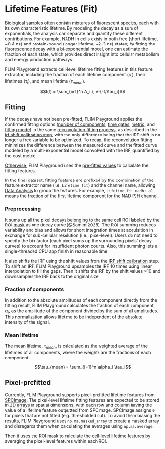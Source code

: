 # Lifetime Features (Fit) {#sec-lifetime-fit}

Biological samples often contain mixtures of fluorescent species, each with its own characteristic lifetime. By modeling the decay as a sum of exponentials, the analysis can separate and quantify these different contributions. For example, NADH in cells exists in both free (short lifetime, ~0.4 ns) and protein-bound (longer lifetime, ~2–3 ns) states; by fitting the fluorescence decay with a bi-exponential model, one can estimate the fraction of each state, which provides direct insight into cellular metabolism and energy production pathways. 

FLIM Playground extracts cell-level lifetime fitting features in this feature extractor, including the fraction of each lifetime component ($\alpha_i$), their lifetimes ($\tau_i$), and mean lifetime ($\tau_{mean}$). 

$$I(t) = \sum_{i=1}^n A_i \, e^{-t/\tau_i}$$

## Fitting 

If the decays have not been pre-fitted, FLIM Playground applies the confirmed fitting options ([number of components](numerical_feature_extraction.qmd#number-of-components), [time gates](numerical_feature_extraction.qmd#time-gates), [metric](numerical_feature_extraction.qmd#metric), and [fitting mode](numerical_feature_extraction.qmd#fitting-mode)) to the same [reconvolution fitting process](numerical_feature_extraction.qmd#reconvolution-fitting), as described in the [irf shift calibration step](numerical_feature_extraction.qmd#fit-calibration), with the only difference being that the IRF shift is no longer a free variable to be optimized. To recap, the reconvolution fitting minimizes the difference between the measured curve and the fitted curve modeled by a multi-exponential model convolved with the IRF, quantified by the cost metric. 

[Otherwise](#pixel-prefitted), FLIM Playground uses the [pre-fitted values](data_extraction.qmd#spcimage-t1) to calculate the fitting features. 

In the final dataset, fitting features are prefixed by the combination of the feature extractor name (i.e. `Lifetime fit`) and the channel name, allowing [Data Analysis](data_analysis.qmd) to group the features. For example, `Lifetime fit_nadh: a1` means the fraction of the first lifetime component for the NAD(P)H channel. 

### Preprocessing 

It sums up all the pixel decays belonging to the same cell ROI labeled by the ROI [mask](data_extraction.qmd#mask) as one decay curve [@Samimi2025]. The ROI summing reduces variability and bias and allows for short integration times at acquisition in exchange for sub-cellular resolution (i.e., pixel-level). Users do not need to specify the bin factor (each pixel sums up the surrounding pixels' decay curves) to account for insufficient photon counts. Also, this summing lets a single-threaded CPU app finish in reasonable time

It also shifts the IRF using the shift values from the [IRF shift calibration](numerical_feature_extraction.qmd#fit-calibration) step. To shift an IRF, FLIM Playground upsamples the IRF 10 times using linear interpolation to fill the gaps. Then it shifts the IRF by the shift values $\times 10$ and downsamples the IRF back to the original size. 

### Fraction of components

In addition to the absolute amplitudes of each component directly from the fitting result, FLIM Playground calculates the fraction of each component, $\alpha_i$, as the amplitude of the component divided by the sum of all amplitudes. This normalization allows lifetime to be independent of the absolute intensity of the signal. 

### Mean lifetime

The mean lifetime, $\tau_{mean}$, is calculated as the weighted average of the lifetimes of all components, where the weights are the fractions of each component. 

$$\tau_{mean} = \sum_{i=1}^n \alpha_i \tau_i$$

## Pixel-prefitted
Currently, FLIM Playground supports pixel-prefitted lifetime features from [SPCImage](https://www.becker-hickl.com/products/spcimage/). The pixel-level lifetime fitting features are expected to be stored in [2D arrays](data_extraction.qmd#spcimage-t1) in spatial dimensions, with each row and column having the value of a lifetime feature outputted from SPCImage. SPCImage assigns `0` for pixels that are not fitted (e.g. thresholded out). To avoid them biasing the results, FLIM Playground uses `np.ma.masked_array` to create a masked array and disregards them when calculating the averages using `np.ma.average`.  

Then it uses the ROI [mask](data_extraction.qmd#mask) to calculate the cell-level lifetime features by averaging the pixel-level features within each ROI. 
